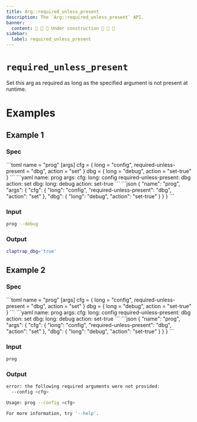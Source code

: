 ```yaml
---
title: Arg::required_unless_present
description: The `Arg::required_unless_present` API.
banner:
  content: 🚧 🚧 🚧 Under construction 🚧 🚧 🚧
sidebar:
  label: required_unless_present
---
```



# `required_unless_present` <LinkButton href="https://docs.rs/clap/latest/clap/struct.Arg.html#method.required_unless_present" icon="open-book" variant="minimal"></LinkButton>

<Badge text="since 0.1.0" size="small" />

Set this arg as required as long as the specified argument is not present at runtime.

# Examples
## Example 1

### Spec

<Tabs syncKey="format">
  <TabItem label="TOML">
```toml
name = "prog"
[args]
cfg = { long = "config", required-unless-present = "dbg", action = "set" }
dbg = { long = "debug", action = "set-true" }
```
  </TabItem>
  <TabItem label="YAML">
```yaml
name: prog
args:
  cfg:
    long: config
    required-unless-present: dbg
    action: set
  dbg:
    long: debug
    action: set-true
```
  </TabItem>
  <TabItem label="JSON">
```json
{
  "name": "prog",
  "args": {
    "cfg": {
      "long": "config",
      "required-unless-present": "dbg",
      "action": "set"
    },
    "dbg": {
      "long": "debug",
      "action": "set-true"
    }
  }
}
```
  </TabItem>
</Tabs>

### Input

```bash
prog --debug
```

### Output

```bash
claptrap_dbg='true'
```
## Example 2

### Spec

<Tabs syncKey="format">
  <TabItem label="TOML">
```toml
name = "prog"
[args]
cfg = { long = "config", required-unless-present = "dbg", action = "set" }
dbg = { long = "debug", action = "set-true" }
```
  </TabItem>
  <TabItem label="YAML">
```yaml
name: prog
args:
  cfg:
    long: config
    required-unless-present: dbg
    action: set
  dbg:
    long: debug
    action: set-true
```
  </TabItem>
  <TabItem label="JSON">
```json
{
  "name": "prog",
  "args": {
    "cfg": {
      "long": "config",
      "required-unless-present": "dbg",
      "action": "set"
    },
    "dbg": {
      "long": "debug",
      "action": "set-true"
    }
  }
}
```
  </TabItem>
</Tabs>

### Input

```bash
prog
```

### Output

```bash
error: the following required arguments were not provided:
  --config <cfg>

Usage: prog --config <cfg>

For more information, try '--help'.
```
